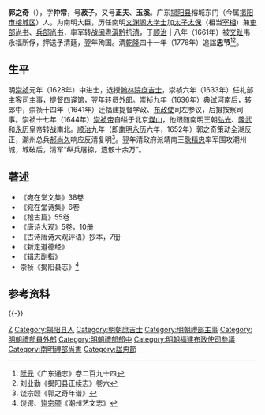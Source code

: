{{明清人物信息框
| 姓名 = 郭之奇
| 原名 =
| 圖片名稱 = 
| 圖片大小 = 220px
| 圖片說明 = 
| 最高職務 = 太子太保文淵閣大學士
| 國家 = 大明
| 爵位 =
| 籍貫 = [[廣東|廣東]][[揭陽縣|揭陽縣]]
| 族裔 = 漢族
| 旗籍 = 
| 字號 = 字仲常，號菽子，又號正夫、玉溪
| 室名 = 
| 諡號 = 忠節（清乾隆四十一年追諡）
| 出生日期 = [[萬曆|萬曆]]三十五年（1607年）
| 出生地點 = 
| 逝世日期 = [[永曆_(南明)|永曆]]十六年（清[[康熙|康熙]]元年，1662年）
| 逝世地點 = 
| 墓葬 =
| 配偶 =
| 親屬 = 
| 出身 = 
*崇祯元年戊辰科同進士出身
| 經歷 = 
| 著作 =
}}

'''郭之奇'''（{{bd|1607年||1662年||G郭}}），字'''仲常'''，号'''菽子'''，又号'''正夫'''、'''玉溪'''。广东[[揭阳县|揭阳县]]榕城东门（今属[[揭阳市|揭阳市]][[榕城区|榕城区]]）人。为南明大臣，历任南明[[文渊阁|文渊阁]][[大学士|大学士]]加[[太子太保|太子太保]]（相当[[宰相|宰相]]）兼[[吏部尚书|吏部尚书]]、[[兵部尚书|兵部尚书]]，率军转战[[福建|闽]][[粤|粤]][[滇|滇]][[黔|黔]]抗[[清|清]]，于[[顺治|顺治]]十八年（1661年）被[[交趾|交趾]]韦永福所俘，押送予清廷，翌年殉国。清[[乾隆|乾隆]]四十一年（1776年）追諡'''忠节'''<ref>[[阮元|阮元]]《广东通志》卷二百九十四</ref><ref>刘业勤《揭阳县正续志》卷六</ref>。

==生平==
明[[崇祯|崇祯]]元年（1628年）中进士，选授[[翰林院|翰林院]][[庶吉士|庶吉士]]，崇祯六年（1633年）任礼部主客司主事，提督四译馆，翌年转员外郎。崇祯九年（1636年）典试河南后，转郎中，崇祯十四年（1641年）迁福建提督学政、[[布政使|布政使]]司左参议，后摄按察司事。崇祯十七年（1644年）[[崇祯帝|崇祯帝]]自缢于北京[[景山|煤山]]，他跟随南明王朝[[弘光|弘光]]、[[隆武|隆武]]和[[永历|永历]]皇帝转战南北。[[顺治|顺治]]九年（即[[南明|南明]][[永曆_(南明)|永历]]六年，1652年）郭之奇策动全潮反正，潮州总兵[[郝尚久|郝尚久]]响应反清复明<ref>饶宗颐《郭之奇年谱》</ref>。翌年清政府派靖南王[[耿精忠|耿精忠]]率军围攻潮州城，城破后，清军“纵兵屠掠，遗骸十余万”。

==著述==
*《宛在堂文集》38卷
*《宛在堂诗集》6卷
*《稽古篇》55卷
*《唐诗大观》5卷，10册
*《古诗唐诗大观评语》抄本，7册
*《新定道德经》
*《辑志副指》
*崇祯《揭阳县志》<ref>饶谔、[[饶宗颐|饶宗颐]]《潮州艺文志》</ref>

==参考资料==
{{reflist}}
{{-}}
{{start box}}
{{s-off}}
{{s-before|[[黃奇遇|黃奇遇]]}}
{{s-title|[[南明|南明]][[禮部尚書|禮部尚書]]|1647年－1651年}}
{{s-after|[[趙昱_(明朝)|趙昱]]}}
{{end box}}
{{並稱|潮州後七賢|[[林大欽|林大欽]] - [[翁萬達|翁萬達]] - [[蕭端蒙|蕭端蒙]] - 郭之奇 - [[黃奇遇|黃奇遇]] - [[許國佐|許國佐]] - [[羅萬傑|羅萬傑]]}}
{{並稱|戊辰八賢|[[辜朝薦|辜朝薦]] - 郭之奇 - [[黃奇遇|黃奇遇]] - [[宋兆禴|宋兆禴]] - [[梁應龍|梁應龍]] - [[陳所獻|陳所獻]] - [[李士淳|李士淳]]}}

{{崇祯元年戊辰科殿试金榜}}

{{Authority control}}

{{DEFAULTSORT:Guo郭}}
[[Category:郭姓|Z]]
[[Category:揭阳县人|Category:揭阳县人]]
[[Category:明朝庶吉士|Category:明朝庶吉士]]
[[Category:明朝禮部主事|Category:明朝禮部主事]]
[[Category:明朝禮部員外郎|Category:明朝禮部員外郎]]
[[Category:明朝禮部郎中|Category:明朝禮部郎中]]
[[Category:明朝福建布政使司參議|Category:明朝福建布政使司參議]]
[[Category:南明禮部尚書|Category:南明禮部尚書]]
[[Category:諡忠節|Category:諡忠節]]